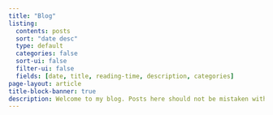```yaml
---
title: "Blog"
listing:
  contents: posts
  sort: "date desc"
  type: default
  categories: false
  sort-ui: false
  filter-ui: false
  fields: [date, title, reading-time, description, categories]
page-layout: article
title-block-banner: true
description: Welcome to my blog. Posts here should not be mistaken with journal grade publications. What I write here is mostly what I learn myself and can therefore contain mistakes. Some blog posts are also just there so that I can structure my thoughts a bit. I publish these posts as a way to motivate myself to keep learning and as a way for others to learn alongside me. If you find any mistakes or have feedback, please leave a comment or get in contact with me. 
---
```




